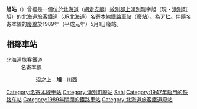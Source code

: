 {{noteTA
|T=zh-tw:旭車站 (北海道);zh-hk:旭站 (北海道);zh-cn:旭站 (北海道);
|1=zh-tw:旭車站;zh-hk:旭站;zh-cn:旭站;
}}
{{日本車站資訊
|公司色       = #ccc
|文字色     = #000
|站名       = 旭站
|圖片       = 
|pxl        = 
|圖片說明   = 
|日文原名   = 旭
|平假名   = あさひ
|羅馬拼音   = Asahi
|前一站     = [[沼之上站|沼之上]]
|前一站距離      = 4.6
|後一站距離      = 2.1
|後一站     = [[川西站_(北海道)|川西]]
|電報略號   = アヒ
|車站編號     = 
|所屬公司 = [[File:JR_logo_(hokkaido).svg|23px]][[北海道旅客鐵道|北海道旅客鐵道]]（JR北海道）
|所屬路線   = [[名寄本線|名寄本線]]
|距離     = 117.2
|起點站     = [[名寄站|名寄]]
|所在地     = [[北海道|北海道]][[紋別郡|紋別郡]]上湧別町旭
|座標       = {{coord|44|12|52.9|N|143|33|47.2|E|type:railwaystation_region:JP-01|display=inline,title}}
|車站構造     = [[地面車站|地面車站]]
|月台配置     = 1面1線
|啟用年月日 = 1947年（[[昭和|昭和]]22年）9月10日
|廢站年月日 = 1989年（[[平成|平成]]元年）5月1日
|乘客人數   = 
|上下車人次   = 
|統計年度   = 
|轉車       = 
|備註       = 伴隨名寄本線廢線而廢站
}}
'''旭站'''（{{jpn|j=旭駅|hg=あさひえき|rm=Asahi eki|f=y}}）曾經是一個位於[[北海道|北海道]]（[[網走支廳|網走支廳]]）[[紋別郡|紋別郡]][[上湧別町|上湧別町]]字旭（現・[[湧別町|湧別町]]旭）的[[北海道旅客鐵道|北海道旅客鐵道]]（JR北海道）[[名寄本線|名寄本線]][[鐵路車站|鐵路車站]]（[[廢站|廢站]]）。{{link-ja|電報略號 (鐵路)|電報略号 (鉄道)|電報略號}}為'''アヒ'''。伴隨名寄本線的[[廢線|廢線]]於1989年（平成元年）5月1日廢站。
== 相鄰車站 ==
; 北海道旅客鐵道
: 名寄本線
:: [[沼之上站|沼之上]]－'''旭'''－[[川西站_(北海道)|川西]] 

{{Japan-rail-stub}}
{{名寄本線}}
{{DEFAULTSORT:Asahi}}
[[Category:名寄本線車站|Category:名寄本線車站]]
[[Category:湧別町廢站|Category:湧別町廢站]]
[[Category:日本鐵路車站_A|Sahi]]
[[Category:1947年启用的铁路车站|Category:1947年启用的铁路车站]]
[[Category:1989年關閉的鐵路車站|Category:1989年關閉的鐵路車站]]
[[Category:北海道旅客鐵道廢站|Category:北海道旅客鐵道廢站]]